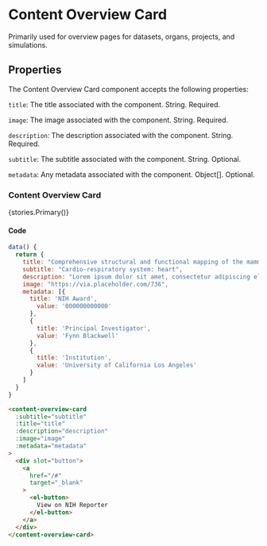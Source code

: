 

<Meta title="Components/Content Overview Card" component={ContentOverviewCard} />

# Content Overview Card

Primarily used for overview pages for datasets, organs, projects, and simulations.

## Properties
The Content Overview Card component accepts the following properties:

`title`: The title associated with the component. String. Required.

`image`: The image associated with the component. String. Required.

`description`: The description associated with the component. String. Required.

`subtitle`: The subtitle associated with the component. String. Optional.

`metadata`: Any metadata associated with the component. Object[]. Optional.

### Content Overview Card

<Story name="Primary">{stories.Primary()}</Story>

#### Code

```js
data() {
  return {
    title: "Comprehensive structural and functional mapping of the mammalian cardiac nervous system",
    subtitle: "Cardio-respiratory system: heart",
    description: "Lorem ipsum dolor sit amet, consectetur adipiscing elit, sed do eiusmod tempor incididunt ut labore et dolore magna aliqua. Ut enim ad minim veniam, quis nostrud exercitation ullamco laboris nisi ut aliquip ex ea commodo consequat. Duis aute irure dolor in reprehenderit in voluptate velit esse cillum dolore eu fugiat nulla pariatur. Excepteur sint occaecat cupidatat non proident, sunt in culpa qui officia deserunt mollit anim id est laborum. Lorem ipsum dolor sit amet, consectetur adipiscing",
    image: "https://via.placeholder.com/736",
    metadata: [{
      title: 'NIH Award',
        value: '000000000000'
      },
      {
        title: 'Principal Investigator',
        value: 'Fynn Blackwell'
      },
      {
        title: 'Institution',
        value: 'University of California Los Angeles'
      }
    ]
  }
}
```

```html
<content-overview-card
  :subtitle="subtitle"
  :title="title"
  :description="description"
  :image="image"
  :metadata="metadata"
>
  <div slot="button">
    <a
      href="/#"
      target="_blank"
    >
      <el-button>
        View on NIH Reporter
      </el-button>
    </a>
  </div>
</content-overview-card>
```